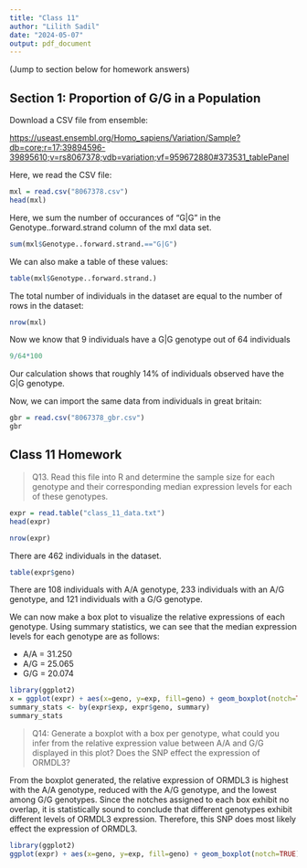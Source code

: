 ```yaml
---
title: "Class 11"
author: "Lilith Sadil"
date: "2024-05-07"
output: pdf_document
---
```


(Jump to section below for homework answers)

## Section 1: Proportion of G/G in a Population

Download a CSV file from ensemble:

<https://useast.ensembl.org/Homo_sapiens/Variation/Sample?db=core;r=17:39894596-39895610;v=rs8067378;vdb=variation;vf=959672880#373531_tablePanel>

Here, we read the CSV file:

```r
mxl = read.csv("8067378.csv")
head(mxl)
```

Here, we sum the number of occurances of "G\|G" in the Genotype..forward.strand column of the mxl data set.

```r
sum(mxl$Genotype..forward.strand.=="G|G")
```

We can also make a table of these values:

```r
table(mxl$Genotype..forward.strand.)
```

The total number of individuals in the dataset are equal to the number of rows in the dataset:

```r
nrow(mxl)
```

Now we know that 9 individuals have a G\|G genotype out of 64 individuals

```r
9/64*100
```

Our calculation shows that roughly 14% of individuals observed have the G\|G genotype.

Now, we can import the same data from individuals in great britain:

```r
gbr = read.csv("8067378_gbr.csv")
gbr
```

## Class 11 Homework

> Q13. Read this file into R and determine the sample size for each genotype and their corresponding median expression levels for each of these genotypes.

```r
expr = read.table("class_11_data.txt")
head(expr)
```

```r
nrow(expr)
```

There are 462 individuals in the dataset.

```r
table(expr$geno)
```

There are 108 individuals with A/A genotype, 233 individuals with an A/G genotype, and 121 individuals with a G/G genotype.

We can now make a box plot to visualize the relative expressions of each genotype. Using summary statistics, we can see that the median expression levels for each genotype are as follows:

-   A/A = 31.250
-   A/G = 25.065
-   G/G = 20.074

```r
library(ggplot2)
x = ggplot(expr) + aes(x=geno, y=exp, fill=geno) + geom_boxplot(notch=TRUE) 
summary_stats <- by(expr$exp, expr$geno, summary)
summary_stats
```

> Q14: Generate a boxplot with a box per genotype, what could you infer from the relative expression value between A/A and G/G displayed in this plot? Does the SNP effect the expression of ORMDL3?

From the boxplot generated, the relative expression of ORMDL3 is highest with the A/A genotype, reduced with the A/G genotype, and the lowest among G/G genotypes. Since the notches assigned to each box exhibit no overlap, it is statistically sound to conclude that different genotypes exhibit different levels of ORMDL3 expression. Therefore, this SNP does most likely effect the expression of ORMDL3.

```r
library(ggplot2)
ggplot(expr) + aes(x=geno, y=exp, fill=geno) + geom_boxplot(notch=TRUE)
```
